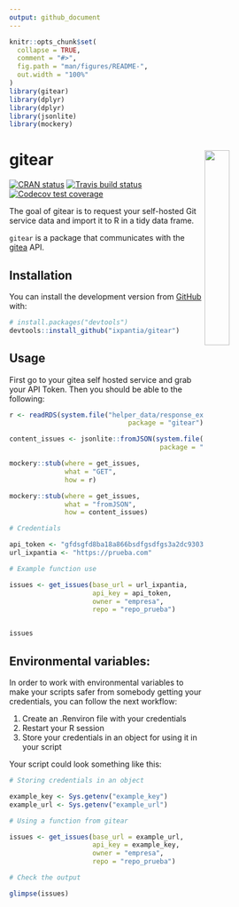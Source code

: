 ```yaml
---
output: github_document
---
```


<!-- README.md is generated from README.Rmd. Please edit that file -->

```r
knitr::opts_chunk$set(
  collapse = TRUE,
  comment = "#>",
  fig.path = "man/figures/README-",
  out.width = "100%"
)
library(gitear)
library(dplyr)
library(dplyr)
library(jsonlite)
library(mockery)
```

# gitear <a href="https://ixpantia.github.io/gitear/"><img src="man/figures/gitear.png" align="right" width="30%"></a>

<!-- badges: start -->
[![CRAN status](https://www.r-pkg.org/badges/version/gitear)](https://cran.r-project.org/package=gitear)
[![Travis build status](https://travis-ci.org/ixpantia/gitear.svg?branch=master)](https://travis-ci.org/ixpantia/gitear)
[![Codecov test coverage](https://codecov.io/gh/ixpantia/gitear/branch/master/graph/badge.svg)](https://codecov.io/gh/ixpantia/gitear?branch=master)
<!-- badges: end -->

The goal of gitear is to request your self-hosted Git service data and import 
it to R in a tidy data frame.

`gitear` is a package that communicates with the
[gitea](https://gitea.io/en-us/) API.

## Installation

You can install the development version from [GitHub](https://github.com/) with:

``` r
# install.packages("devtools")
devtools::install_github("ixpantia/gitear")
```
## Usage

First go to your gitea self hosted service and grab your API Token. Then you
should be able to the following:

```r

r <- readRDS(system.file("helper_data/response_example.RDS",
                              package = "gitear"))

content_issues <- jsonlite::fromJSON(system.file("helper_data/get_issues.json",
                                      package = "gitear"))

mockery::stub(where = get_issues,
              what = "GET",
              how = r)

mockery::stub(where = get_issues,
              what = "fromJSON",
              how = content_issues)
```

```r
# Credentials

api_token <- "gfdsgfd8ba18a866bsdfgsdfgs3a2dc9303453b0c92dcfb19"
url_ixpantia <- "https://prueba.com"

# Example function use

issues <- get_issues(base_url = url_ixpantia,
                     api_key = api_token,
                     owner = "empresa",
                     repo = "repo_prueba")


issues
```

## **Environmental variables:**

In order to work with environmental variables to make your scripts safer from
somebody getting your credentials, you can follow the next workflow:

  1. Create an .Renviron file with your credentials
  2. Restart your R session
  3. Store your credentials in an object for using it in your script
 
Your script could look something like this:

```r
# Storing credentials in an object

example_key <- Sys.getenv("example_key")
example_url <- Sys.getenv("example_url")

# Using a function from gitear

issues <- get_issues(base_url = example_url,
                     api_key = example_key,
                     owner = "empresa",
                     repo = "repo_prueba")

# Check the output

glimpse(issues)
```


